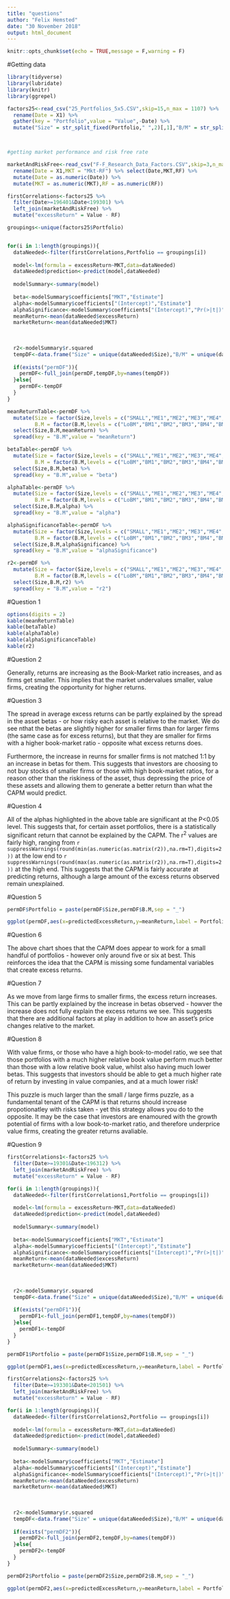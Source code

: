 ```yaml
---
title: "questions"
author: "Felix Hemsted"
date: "30 November 2018"
output: html_document
---
```


```r
knitr::opts_chunk$set(echo = TRUE,message = F,warning = F)
```

#Getting data

```r
library(tidyverse)
library(lubridate)
library(knitr)
library(ggrepel)

factors25<-read_csv("25_Portfolios_5x5.CSV",skip=15,n_max = 1107) %>% 
  rename(Date = X1) %>% 
  gather(key = "Portfolio",value = "Value",-Date) %>% 
  mutate("Size" = str_split_fixed(Portfolio," ",2)[,1],"B/M" = str_split_fixed(Portfolio," ",2)[,2])



#getting market performance and risk free rate

marketAndRiskFree<-read_csv("F-F_Research_Data_Factors.CSV",skip=3,n_max = 1108) %>% 
  rename(Date = X1,MKT = "Mkt-RF") %>% select(Date,MKT,RF) %>% 
  mutate(Date = as.numeric(Date)) %>% 
  mutate(MKT = as.numeric(MKT),RF = as.numeric(RF))

firstCorrelations<-factors25 %>% 
  filter(Date>=196401&Date<199301) %>% 
  left_join(marketAndRiskFree) %>% 
  mutate("excessReturn" = Value - RF)

groupings<-unique(factors25$Portfolio)


for(i in 1:length(groupings)){
  dataNeeded<-filter(firstCorrelations,Portfolio == groupings[i])
  
  model<-lm(formula = excessReturn~MKT,data=dataNeeded)
  dataNeeded$prediction<-predict(model,dataNeeded)
  
  modelSummary<-summary(model)
  
  beta<-modelSummary$coefficients["MKT","Estimate"]
  alpha<-modelSummary$coefficients["(Intercept)","Estimate"]
  alphaSignificance<-modelSummary$coefficients["(Intercept)","Pr(>|t|)"]
  meanReturn<-mean(dataNeeded$excessReturn)
  marketReturn<-mean(dataNeeded$MKT)
  
  
  
  r2<-modelSummary$r.squared
  tempDF<-data.frame("Size" = unique(dataNeeded$Size),"B/M" = unique(dataNeeded$`B/M`),"meanReturn" = meanReturn,"alpha" = alpha,"alphaSignificance" = alphaSignificance,"beta" = beta,"r2" = r2,"mktReturn" = marketReturn,"predictedExcessReturn" =  (beta*marketReturn),stringsAsFactors = F) 
  
  if(exists("permDF")){
    permDF<-full_join(permDF,tempDF,by=names(tempDF))
  }else{
    permDF<-tempDF
  }
}

meanReturnTable<-permDF %>% 
  mutate(Size = factor(Size,levels = c("SMALL","ME1","ME2","ME3","ME4","ME5","BIG")),
         B.M = factor(B.M,levels = c("LoBM","BM1","BM2","BM3","BM4","BM5","HiBM"))) %>% 
  select(Size,B.M,meanReturn) %>% 
  spread(key = "B.M",value = "meanReturn")

betaTable<-permDF %>% 
  mutate(Size = factor(Size,levels = c("SMALL","ME1","ME2","ME3","ME4","ME5","BIG")),
         B.M = factor(B.M,levels = c("LoBM","BM1","BM2","BM3","BM4","BM5","HiBM"))) %>% 
  select(Size,B.M,beta) %>% 
  spread(key = "B.M",value = "beta")

alphaTable<-permDF %>% 
  mutate(Size = factor(Size,levels = c("SMALL","ME1","ME2","ME3","ME4","ME5","BIG")),
         B.M = factor(B.M,levels = c("LoBM","BM1","BM2","BM3","BM4","BM5","HiBM"))) %>% 
  select(Size,B.M,alpha) %>% 
  spread(key = "B.M",value = "alpha")

alphaSignificanceTable<-permDF %>% 
  mutate(Size = factor(Size,levels = c("SMALL","ME1","ME2","ME3","ME4","ME5","BIG")),
         B.M = factor(B.M,levels = c("LoBM","BM1","BM2","BM3","BM4","BM5","HiBM"))) %>% 
  select(Size,B.M,alphaSignificance) %>% 
  spread(key = "B.M",value = "alphaSignificance")

r2<-permDF %>% 
  mutate(Size = factor(Size,levels = c("SMALL","ME1","ME2","ME3","ME4","ME5","BIG")),
         B.M = factor(B.M,levels = c("LoBM","BM1","BM2","BM3","BM4","BM5","HiBM"))) %>% 
  select(Size,B.M,r2) %>% 
  spread(key = "B.M",value = "r2")
```

#Question 1

```r

options(digits = 2)
kable(meanReturnTable)
kable(betaTable)
kable(alphaTable)
kable(alphaSignificanceTable)
kable(r2)
```

#Question 2

Generally, returns are increasing as the Book-Market ratio increases, and as firms get smaller. This implies that the market undervalues smaller, value firms, creating the opportunity for higher returns.

#Question 3

The spread in average excess returns can be partly explained by the spread in the asset betas - or how risky each asset is relative to the market. We do see nthat the betas are slightly higher for smaller firms than for larger firms (the same case as for excess returns), but that they are smaller for firms with a higher book-market ratio - opposite what excess returns does. 

Furthermore, the increase in reurns for smaller firms is not matched 1:1 by an increase in betas for them. This suggests that investors are choosing to not buy stocks of smaller firms or those with high book-market ratios, for a reason other than the riskiness of the asset, thus depressing the price of these assets and allowing them to generate a better return than what the CAPM would predict.

#Question 4

All of the alphas highlighted in the above table are significant at the P<0.05 level. This suggests that, for certain asset portfolios, there is a statistically significant return that cannot be explained by the CAPM. The r^2^ values are fairly high, ranging from `r suppressWarnings(round(min(as.numeric(as.matrix(r2)),na.rm=T),digits=2))` at the low end to `r suppressWarnings(round(max(as.numeric(as.matrix(r2)),na.rm=T),digits=2))` at the high end. This suggests that the CAPM is fairly accurate at predicting returns, although a large amount of the excess returns observed remain unexplained.

#Question 5

```r

permDF$Portfolio = paste(permDF$Size,permDF$B.M,sep = "_")

ggplot(permDF,aes(x=predictedExcessReturn,y=meanReturn,label = Portfolio))+geom_point()+xlab("CAPM excess return")+ylab("Actual excess return")+geom_abline(slope=1,colour="#E41A1C")+geom_text_repel()
```

#Question 6

The above chart shoes that the CAPM does appear to work for a small handful of portfolios - however only around five or six at best. This reinforces the idea that the CAPM is missing some fundamental variables that create excess returns.

#Question 7

As we move from large firms to smaller firms, the excess return increases. This can be partly explained by the increase in betas observed - howver the increase does not fully explain the excess returns we see. This suggests that there are additional factors at play in addition to how an asset's price changes relative to the market.

#Question 8

With value firms, or those who have a high book-to-model ratio, we see that those portfolios with a much higher relative book value perform much better than those with a low relative book value, whilst also having much lower betas. This suggests that investors should be able to get a much higher rate of return by investing in value companies, and at a much lower risk!

This puzzle is much larger than the small / large firms puzzle, as a fundamental tenant of the CAPM is that returns should increase propotionatley with risks taken - yet this strategy allows you do to the opposite. It may be the case that investors are enamoured with the growth potential of firms with a low book-to-market ratio, and therefore underprice value firms, creating the greater returns avaliable.

#Question 9


```r
firstCorrelations1<-factors25 %>% 
  filter(Date>=19301&Date<196312) %>% 
  left_join(marketAndRiskFree) %>% 
  mutate("excessReturn" = Value - RF)

for(i in 1:length(groupings)){
  dataNeeded<-filter(firstCorrelations1,Portfolio == groupings[i])
  
  model<-lm(formula = excessReturn~MKT,data=dataNeeded)
  dataNeeded$prediction<-predict(model,dataNeeded)
  
  modelSummary<-summary(model)
  
  beta<-modelSummary$coefficients["MKT","Estimate"]
  alpha<-modelSummary$coefficients["(Intercept)","Estimate"]
  alphaSignificance<-modelSummary$coefficients["(Intercept)","Pr(>|t|)"]
  meanReturn<-mean(dataNeeded$excessReturn)
  marketReturn<-mean(dataNeeded$MKT)
  
  
  
  r2<-modelSummary$r.squared
  tempDF<-data.frame("Size" = unique(dataNeeded$Size),"B/M" = unique(dataNeeded$`B/M`),"meanReturn" = meanReturn,"alpha" = alpha,"alphaSignificance" = alphaSignificance,"beta" = beta,"r2" = r2,"mktReturn" = marketReturn,"predictedExcessReturn" =  (beta*marketReturn),stringsAsFactors = F) 
  
  if(exists("permDF1")){
    permDF1<-full_join(permDF1,tempDF,by=names(tempDF))
  }else{
    permDF1<-tempDF
  }
}

permDF1$Portfolio = paste(permDF1$Size,permDF1$B.M,sep = "_")

ggplot(permDF1,aes(x=predictedExcessReturn,y=meanReturn,label = Portfolio))+geom_point()+xlab("CAPM excess return")+ylab("Actual excess return")+geom_abline(slope=1,colour="#E41A1C")+geom_text_repel()+ggtitle("1933.1 to 1963.12")

firstCorrelations2<-factors25 %>% 
  filter(Date>=193301&Date<201501) %>% 
  left_join(marketAndRiskFree) %>% 
  mutate("excessReturn" = Value - RF)

for(i in 1:length(groupings)){
  dataNeeded<-filter(firstCorrelations2,Portfolio == groupings[i])
  
  model<-lm(formula = excessReturn~MKT,data=dataNeeded)
  dataNeeded$prediction<-predict(model,dataNeeded)
  
  modelSummary<-summary(model)
  
  beta<-modelSummary$coefficients["MKT","Estimate"]
  alpha<-modelSummary$coefficients["(Intercept)","Estimate"]
  alphaSignificance<-modelSummary$coefficients["(Intercept)","Pr(>|t|)"]
  meanReturn<-mean(dataNeeded$excessReturn)
  marketReturn<-mean(dataNeeded$MKT)
  
  
  
  r2<-modelSummary$r.squared
  tempDF<-data.frame("Size" = unique(dataNeeded$Size),"B/M" = unique(dataNeeded$`B/M`),"meanReturn" = meanReturn,"alpha" = alpha,"alphaSignificance" = alphaSignificance,"beta" = beta,"r2" = r2,"mktReturn" = marketReturn,"predictedExcessReturn" =  (beta*marketReturn),stringsAsFactors = F) 
  
  if(exists("permDF2")){
    permDF2<-full_join(permDF2,tempDF,by=names(tempDF))
  }else{
    permDF2<-tempDF
  }
}

permDF2$Portfolio = paste(permDF2$Size,permDF2$B.M,sep = "_")

ggplot(permDF2,aes(x=predictedExcessReturn,y=meanReturn,label = Portfolio))+geom_point()+xlab("CAPM excess return")+ylab("Actual excess return")+geom_abline(slope=1,colour="#E41A1C")+geom_text_repel()+ggtitle("1933.1 to 2015.1")
```